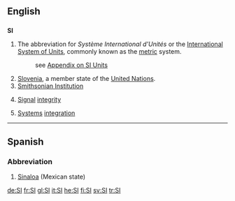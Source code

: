 {{wikipedia}}
{{also|Appendix:Variations of "si"}}
==English==

==={{initialism}}===
'''SI'''

# The abbreviation for ''Système International d'Unités'' or the [[International System of Units]], commonly known as the [[metric]] system.
#: see [[Appendix:SI_units|Appendix on SI Units]]
# [[Slovenia]], a member state of the [[United Nations]].
# [[w:Smithsonian Institution|Smithsonian Institution]]
# {{electronics}} [[signal|Signal]] [[integrity]]
# [[system|Systems]] [[integration]]

----

==Spanish==

===Abbreviation===
{{infl|es|abbreviation}}

# [[Sinaloa]] (Mexican state)

[[de:SI]]
[[fr:SI]]
[[gl:SI]]
[[it:SI]]
[[he:SI]]
[[fi:SI]]
[[sv:SI]]
[[tr:SI]]